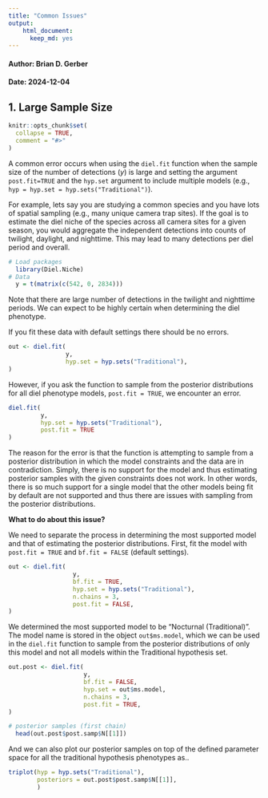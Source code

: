 ```yaml
---
title: "Common Issues"
output: 
    html_document:
      keep_md: yes
---
```


#### Author: Brian D. Gerber
#### Date: 2024-12-04



## 1. Large Sample Size

```r
knitr::opts_chunk$set(
  collapse = TRUE,
  comment = "#>"
)
```

A common error occurs when using the `diel.fit` function when the sample size of the number of detections ($y$) is large and setting the argument `post.fit=TRUE` and the `hyp.set` argument to include multiple models (e.g., `hyp = hyp.set = hyp.sets("Traditional")`).

For example, lets say you are studying a common species and you have lots of spatial sampling (e.g., many unique camera trap sites). If the goal is to estimate the diel niche of the species across all camera sites for a given season, you would aggregate the independent detections into counts of twilight, daylight, and nighttime. This may lead to many detections per diel period and overall.

```r
# Load packages
  library(Diel.Niche)
# Data
  y = t(matrix(c(542, 0, 2834)))
```

Note that there are large number of detections in the twilight and nighttime periods. We can expect to be highly certain when determining the diel phenotype.

If you fit these data with default settings there should be no errors.

```r
out <- diel.fit(
                y,
                hyp.set = hyp.sets("Traditional"),
)
```

However, if you ask the function to sample from the posterior distributions for all diel phenotype models, `post.fit = TRUE`, we encounter an error. 

```r
diel.fit(
         y,
         hyp.set = hyp.sets("Traditional"),
         post.fit = TRUE
)
```

The reason for the error is that the function is attempting to sample from a posterior distribution in which the model constraints and the data are in contradiction. Simply, there is no support for the model and thus estimating posterior samples with the given constraints does not work. In other words, there is so much support for a single model that the other models being fit by default are not supported and thus there are issues with sampling from the posterior distributions. 

**What to do about this issue?**

We need to separate the process in determining the most supported model and that of estimating the posterior distributions. First, fit the model with `post.fit = TRUE` and `bf.fit = FALSE` (default settings). 

```r
out <- diel.fit(
                  y,
                  bf.fit = TRUE,
                  hyp.set = hyp.sets("Traditional"),  
                  n.chains = 3,
                  post.fit = FALSE,
)
```

We determined the most supported model to be "Nocturnal (Traditional)". The model name is stored in the object `out$ms.model`, which we can be used in the `diel.fit` function to sample from the posterior distributions of only this model and not all models within the Traditional hypothesis set.

```r
out.post <- diel.fit(
                     y,
                     bf.fit = FALSE,
                     hyp.set = out$ms.model,  
                     n.chains = 3,
                     post.fit = TRUE,
)

# posterior samples (first chain)
  head(out.post$post.samp$N[[1]])

```
And we can also plot our posterior samples on top of the defined parameter space for all the traditional hypothesis phenotypes as..

```r
triplot(hyp = hyp.sets("Traditional"),
        posteriors = out.post$post.samp$N[[1]],
        )
```